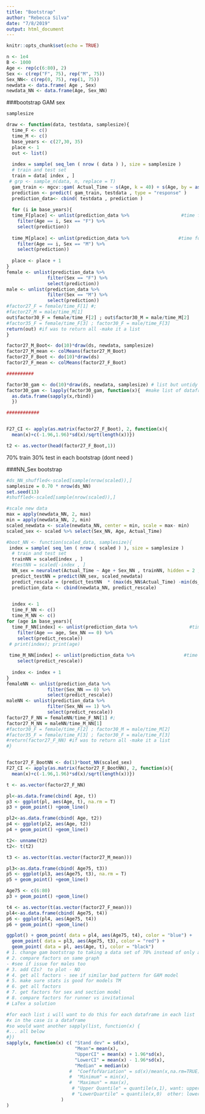 ```yaml
---
title: "Bootstrap"
author: "Rebecca Silva"
date: "7/8/2019"
output: html_document
---
```


```r
knitr::opts_chunk$set(echo = TRUE)
```

```r
n <- 1e4
B <- 1000
Age <- rep(c(6:80), 2)
Sex <- c(rep("F", 75), rep("M", 75)) 
Sex_NN<- c(rep(0, 75), rep(1, 75)) 
newdata <- data.frame( Age , Sex)
newdata_NN <- data.frame(Age, Sex_NN)
```



###bootstrap GAM sex
```r
samplesize

draw <- function(data, testdata, samplesize){
  time_F <- c()
  time_M <- c()
  base_years <- c(27,30, 35)
  place <- 1
  out <- list()
  
  index = sample( seq_len ( nrow ( data ) ), size = samplesize )
  # train and test set
  train = data[ index , ]
 # grp <- sample_n(data, n, replace = T)
  gam_train <- mgcv::gam( Actual_Time ~ s(Age, k = 40) + s(Age, by = as.factor(Sex), k = 60) + Sex, data = train)  #train on sample
  prediction <- predict( gam_train, testdata , type = "response" )
  prediction_data<- cbind( testdata , prediction )
  
  for (i in base_years){
  time_F[place] <- unlist(prediction_data %>%                   #time for female 
    filter(Age == i, Sex == "F") %>% 
    select(prediction))   
  
  time_M[place] <- unlist(prediction_data %>%                  #time for male
    filter(Age == i, Sex == "M") %>% 
    select(prediction)) 
  
  place <- place + 1
}
female <- unlist(prediction_data %>% 
               filter(Sex == "F") %>% 
               select(prediction))
male <- unlist(prediction_data %>% 
               filter(Sex == "M") %>% 
               select(prediction))
#factor27_F = female/time_F[1] #;
#factor27_M = male/time_M[1] 
out$factor30_F = female/time_F[2] ; out$factor30_M = male/time_M[2]
#factor35_F = female/time_F[3] ; factor30_F = male/time_F[3]
return(out) #if was to return all -make it a list 
}

factor27_M_Boot<- do(10)*draw(ds, newdata, samplesize)
factor27_M_mean <- colMeans(factor27_M_Boot)
factor27_F_Boot <- do(10)*draw(ds)
factor27_F_mean <- colMeans(factor27_F_Boot)

##########

factor30_gam <- do(10)*draw(ds, newdata, samplesize) # list but untidy 
factor30_gam <- lapply(factor30_gam, function(x){  #make list of dataframes each with 75 rows and B cols 
  as.data.frame(sapply(x,rbind))
  })

############


F27_CI <- apply(as.matrix(factor27_F_Boot), 2, function(x){
  mean(x)+c(-1.96,1.96)*sd(x)/sqrt(length(x))})

t2 <- as.vector(head(factor27_F_Boot,1))
```

70% train 30% test in each bootstrap (dont need )

###NN_Sex bootstrap 
```r
#ds_NN_shuffled<-scaled[sample(nrow(scaled)),]
samplesize = 0.70 * nrow(ds_NN)
set.seed(13)
#shuffled<-scaled[sample(nrow(scaled)),]

#scale new data 
max = apply(newdata_NN, 2, max)
min = apply(newdata_NN, 2, min)
scaled_newdata <- scale(newdata_NN, center = min, scale = max- min)
scaled_sex <- scaled %>% select(Sex_NN, Age, Actual_Time)

#boot_NN <- function(scaled_data, samplesize){
 index = sample( seq_len ( nrow ( scaled ) ), size = samplesize )
  # train and test set
  trainNN = scaled[index , ]
  #testNN = scaled[-index , ]
  NN_sex = neuralnet(Actual_Time ~ Age + Sex_NN , trainNN, hidden = 2 , linear.output = T, stepmax = 1e7 )
  predict_testNN = predict(NN_sex, scaled_newdata)
  predict_rescale = (predict_testNN  * (max(ds_NN$Actual_Time) -min(ds_NN$Actual_Time)))  + min(ds_NN$Actual_Time) #rescale predicted times--- idk if its questionable that i use ds_NN but thats how it was originally scaled 
  prediction_data <- cbind(newdata_NN, predict_rescale)

 
  index <- 1
  time_F_NN <- c()
  time_M_NN <- c()
for (age in base_years){
  time_F_NN[index] <- unlist(prediction_data %>%                   #time for female 
    filter(Age == age, Sex_NN == 0) %>% 
    select(predict_rescale)) 
 # print(index); print(age)
  
 time_M_NN[index] <- unlist(prediction_data %>%                  #time for male    filter(Age == age, Sex_NN == 1) %>% 
    select(predict_rescale)) 
  
  index <- index + 1
}
femaleNN <- unlist(prediction_data %>% 
               filter(Sex_NN == 0) %>% 
               select(predict_rescale))
maleNN <- unlist(prediction_data %>% 
               filter(Sex_NN == 1) %>% 
               select(predict_rescale))
factor27_F_NN = femaleNN/time_F_NN[1] #;
factor27_M_NN = maleNN/time_M_NN[1] 
#factor30_F = female/time_F[2] ; factor30_M = male/time_M[2]
#factor35_F = female/time_F[3] ; factor30_F = male/time_F[3]
#return(factor27_F_NN) #if was to return all -make it a list 
#}


factor27_F_BootNN <- do(1)*boot_NN(scaled_sex)
F27_CI <- apply(as.matrix(factor27_F_BootNN), 2, function(x){
  mean(x)+c(-1.96,1.96)*sd(x)/sqrt(length(x))})
```

```r
t <- as.vector(factor27_F_NN)

pl<-as.data.frame(cbind( Age, t))
p3 <- ggplot(pl, aes(Age, t), na.rm = T)
p3 + geom_point() +geom_line()

pl2<-as.data.frame(cbind( Age, t2))
p4 <- ggplot(pl2, aes(Age, t2))
p4 + geom_point() +geom_line()

t2<- unname(t2)
t2<- t(t2)

t3 <- as.vector(t(as.vector(factor27_M_mean)))

pl3<-as.data.frame(cbind( Age75, t3))
p5 <- ggplot(pl3, aes(Age75, t3), na.rm = T)
p5 + geom_point() +geom_line()

Age75 <- c(6:80)
p3 + geom_point() +geom_line()

t4 <- as.vector(t(as.vector(factor27_F_mean)))
pl4<-as.data.frame(cbind( Age75, t4))
p6 <- ggplot(pl4, aes(Age75, t4))
p6 + geom_point() +geom_line()

ggplot() + geom_point( data = pl4, aes(Age75, t4), color = "blue") +
  geom_point( data = pl3, aes(Age75, t3), color = "red") +
  geom_point( data = pl, aes(Age, t), color = "black")
# 1. change gam bootstrap to taking a data set of 70% instead of only a subset - check plot
# 2. compare factors on same graph
- #see if issue for males too 
# 3. add CIs?  to plot - NO
# 4. get all factors - see if similar bad pattern for GAM model
# 5. make sure stats is good for models TM
# 6. get all factors
# 7. get factors for sex and section model 
# 8. compare factors for runner vs invitational 
# LaTex a solution
```



```r
#for each list i will want to do this for each dataframe in each list 
#x in the case is a dataframe 
#so would want another sapply(list, function(x) {
#... all below
#})
sapply(x, function(x) c( "Stand dev" = sd(x), 
                         "Mean"= mean(x),
                         "UpperCI" = mean(x) + 1.96*sd(x),
                         "LowerCI" = mean(x) - 1.96*sd(x),
                         "Median" = median(x)
                       #  "CoeffofVariation" = sd(x)/mean(x,na.rm=TRUE),
                       #  "Minimum" = min(x),
                       #  "Maximun" = max(x),
                        # "Upper Quantile" = quantile(x,1), want: upperCI
                        # "LowerQuartile" = quantile(x,0)  other: lowerCI
                    )
)
```







